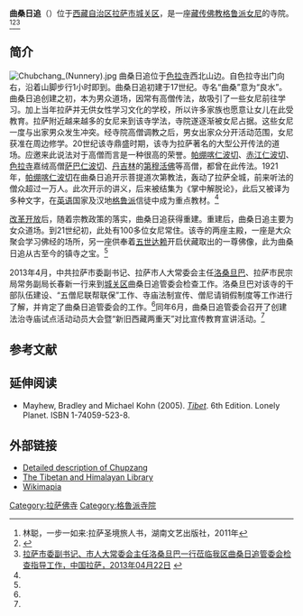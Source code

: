 {{Infobox Tibetan Buddhist monastery
|name = 曲桑日追
|image = Chubchang (Nunnery)1.jpg
|image size = 250px
|alt = 
|caption = 曲桑日追全景
|t=ཆུ་པཟང་རི་ཁྲོད་
|w=
|to = 
|ipa={{IPA|}}
|z=
|thdl=
|e=
|tc=曲桑日追
|s=曲桑日追
|p=
|m=
|k=
|pushpin_map = China Tibet
|latd =29 |latm =42 |lats =45 |latNS = N
|longd=91|longm=7|longs =19| longEW = E
|iso_region = 
|map_caption = 
|mapsize = 250
|location_country = 中国
|location = {{CHN}}[[西藏自治区|西藏自治区]][[拉萨市|拉萨市]][[城关区_(拉萨市)|城关区]]
|coordinates_display =
|founded_by = 
|date_founded =
|date_renovated =
|sect = [[格鲁派|格鲁派]]
|mather =[[色拉寺|色拉寺]]
|children =
|dedicated_to = 
|tulku =
|head_lama = 
|head_mgh =
|no._of_monks = 
|architecture = 
|festivals =
|footnotes = 
}}

'''曲桑日追'''（{{Bo|z=ཆུ་པཟང་རི་ཁྲོད་|w=chu bzang ri khrod}}）位于[[西藏自治区|西藏自治区]][[拉萨市|拉萨市]][[城关区_(拉萨市)|城关区]]，是一座[[藏传佛教|藏传佛教]][[格鲁派|格鲁派]][[女尼|女尼]]的寺院。<ref name=lin>林聪，一步一如来:拉萨圣境旅人书，湖南文艺出版社，2011年</ref><ref name=sohu>{{Cite web |url=http://roll.sohu.com/20130612/n378624974.shtml |title=城关区曲桑日追寺管会，搜狐，2013年06月12日 |accessdate=2013年8月10日 |archive-date=2016年3月4日 |archive-url=https://web.archive.org/web/20160304222707/http://roll.sohu.com/20130612/n378624974.shtml |dead-url=no }}</ref><ref name=zgls>[http://www.lasa.gov.cn/Item/51444.aspx 拉萨市委副书记、市人大常委会主任洛桑旦巴一行莅临我区曲桑日追管委会检查指导工作，中国拉萨，2013年04月22日] {{webarchive|url=https://web.archive.org/web/20160305051827/http://www.lasa.gov.cn/Item/51444.aspx |date=2016年3月5日 }}</ref>

==简介==
[[File:Chubchang_(Nunnery).jpg|left]]
曲桑日追位于[[色拉寺|色拉寺]]西北山边。自色拉寺出门向右，沿着山脚步行1小时即到。曲桑日追初建于17世纪。寺名“曲桑”意为“良水”。曲桑日追创建之初，本为男众道场，因常有高僧传法，故吸引了一些女尼前往学习。加上当年拉萨并无供女性学习文化的学校，所以许多家族也愿意让女儿在此受教育。拉萨附近越来越多的女尼来到该寺学法，寺院遂逐渐被女尼占据。这些女尼一度与出家男众发生冲突。经寺院高僧调教之后，男女出家众分开活动范围，女尼获准在周边修学。20世纪该寺鼎盛时期，该寺为拉萨著名的大型公开传法的道场。应邀来此说法对于高僧而言是一种很高的荣誉。[[帕绷喀仁波切|帕绷喀仁波切]]、[[赤江·罗桑意西|赤江仁波切]]、[[色拉寺|色拉寺]]嘉绒高僧[[萨巴仁波切|萨巴仁波切]]、[[丹吉林|丹吉林]]的[[第穆活佛|第穆活佛]]等高僧，都曾在此传法。1921年，[[帕绷喀仁波切|帕绷喀仁波切]]在曲桑日追开示菩提道次第教法，轰动了拉萨全城，前来听法的僧众超过一万人。此次开示的讲义，后来被结集为《掌中解脱论》，此后又被译为多种文字，在[[英语|英语]]国家及汉地[[格鲁派|格鲁派]]信徒中成为重点教材。<ref name=lin/>

[[改革开放|改革开放]]后，随着宗教政策的落实，曲桑日追获得重建。重建后，曲桑日追主要为女众道场。到21世纪初，此处有100多位女尼常住。该寺的两座主殿，一座是大众聚会学习佛经的场所，另一座供奉着[[五世达赖|五世达赖]]开启伏藏取出的一尊佛像，此为曲桑日追从古至今的镇寺之宝。<ref name=lin/>

2013年4月，中共拉萨市委副书记、拉萨市人大常委会主任[[洛桑旦巴|洛桑旦巴]]、拉萨市民宗局常务副局长春新一行来到[[城关区_(拉萨市)|城关区]]曲桑日追管委会检查工作。洛桑旦巴对该寺的干部队伍建设、“五僧尼联帮联保”工作、寺庙法制宣传、僧尼请销假制度等工作进行了解，并肯定了曲桑日追管委会的工作。<ref name=zgls/>同年6月，曲桑日追管委会召开了创建法治寺庙试点活动动员大会暨“新旧西藏两重天”对比宣传教育宣讲活动。<ref name=sohu/>

==参考文献==
{{reflist}}

==延伸阅读==
*Mayhew, Bradley and Michael Kohn (2005). [http://books.google.com/books?id=bPTkWmFhikkC&printsec=frontcover ''Tibet'']. 6th Edition. Lonely Planet. ISBN 1-74059-523-8.

==外部链接==
*[http://www.thlib.org/places/monasteries/sera/hermitages/pdf/sera_herm_chupzang.pdf Detailed description of Chupzang ] {{Wayback|url=http://www.thlib.org/places/monasteries/sera/hermitages/pdf/sera_herm_chupzang.pdf |date=20120220192616 }}
*[http://www.thlib.org/places/monasteries/sera/hermitages/pdf/sera_herm_chupzang.pdf The Tibetan and Himalayan Library] {{Wayback|url=http://www.thlib.org/places/monasteries/sera/hermitages/pdf/sera_herm_chupzang.pdf |date=20120220192616 }}
*[http://wikimapia.org/6195366/it/Chupzang-Hermitage Wikimapia] {{Wayback|url=http://wikimapia.org/6195366/it/Chupzang-Hermitage |date=20120928095501 }}

{{拉萨地标}}
[[Category:拉萨佛寺|Category:拉萨佛寺]]
[[Category:格魯派寺院|Category:格魯派寺院]]